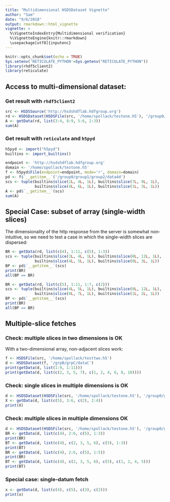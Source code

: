 ```yaml
---
title: "Multidimensional HSDSDataset Vignette"
author: "Sam"
date: "9/6/2018"
output: rmarkdown::html_vignette
vignette: >
  %\VignetteIndexEntry{Multidimensional verification}
  %\VignetteEngine{knitr::rmarkdown}
  \usepackage[utf8]{inputenc}
---
```


```r
knitr::opts_chunk$set(echo = TRUE)
Sys.setenv('RETICULATE_PYTHON'=Sys.getenv("RETICULATE_PYTHON"))
library(rhdf5client2)
library(reticulate)
```

## Access to multi-dimensional dataset:

### Get result with `rhdf5client2`

```r
src <- HSDSSource('http://hsdshdflab.hdfgroup.org')
rd <- HSDSDataset(HSDSFile(src, '/home/spollack/testone.h5'), '/group0/group1/group2/data4d')
A <- getData(rd, list(3:4, 8:9, 5:6, 2:3))
sum(A)
```

### Get result with `reticulate` and `h5pyd`

```r
h5pyd <- import("h5pyd")
builtins <- import_builtins()

endpoint <- 'http://hsdshdflab.hdfgroup.org'
domain <- '/home/spollack/testone.h5'
f <- h5pyd$File(endpoint=endpoint, mode='r', domain=domain)
pd <- f$`__getitem__`('/group0/group1/group2/data4d')
scs <- tuple(builtins$slice(2L, 4L, 1L), builtins$slice(7L, 9L, 1L), 
             builtins$slice(4L, 6L, 1L), builtins$slice(1L, 3L, 1L))
A <- pd$`__getitem__`(scs)
sum(A)   
```

## Special Case: subset of array (single-width slices)

The dimensionality of the http response from the server is somewhat non-intuitive,
so we need to test a case in which the single-width slices are dispersed:

```r
BR <- getData(rd, list(c(4), 1:11, c(5), 1:3))
scs <- tuple(builtins$slice(3L, 4L, 1L), builtins$slice(0L, 12L, 1L),
             builtins$slice(4L, 5L, 1L), builtins$slice(0L, 3L, 1L))
BP <- pd$`__getitem__`(scs)
print(BR)
all(BP == BR)
```


```r
BR <- getData(rd, list(c(5), 1:11, 1:7, c(2)))
scs <- tuple(builtins$slice(4L, 5L, 1L), builtins$slice(0L, 12L, 1L),
             builtins$slice(0L, 7L, 1L), builtins$slice(1L, 2L, 1L))
BP <- pd$`__getitem__`(scs)
print(BR)
all(BP == BR)
```

## Multiple-slice fetches

### Check: multiple slices in two dimensions is OK

With a two-dimensional array, non-adjacent slices work:

```r
f <- HSDSFile(src, '/home/spollack/testtwo.h5')
d <- HSDSDataset(f, '/grpB/grpC/dataC')
print(getData(d, list(1:9, 1:11)))
print(getData(d, list(c(2, 3, 5, 7), c(1, 2, 4, 6, 8, 10))))
```

### Check: single slices in multiple dimensions is OK

```r
d <- HSDSDataset(HSDSFile(src, '/home/spollack/testone.h5'), '/group0/group1/dataR')
X <- getData(d, list(c(5), 3:6, c(2), 2:4))
print(X)
```


### Check: multiple slices in multiple dimensions OK

```r
d <- HSDSDataset(HSDSFile(src, '/home/spollack/testone.h5'), '/group0/group1/dataR')
BR <- getData(d, list(c(4), 2:6, c(5), 1:3))
print(BR)
BT <- getData(d, list(c(4), c(2, 3, 5, 6), c(5), 1:3))
print(BT)
BR <- getData(d, list(c(4), 2:6, c(5), 1:5))
print(BR)
BT <- getData(d, list(c(4), c(2, 3, 5, 6), c(5), c(1, 2, 4, 5)))
print(BT)
```

### Special case: single-datum fetch

```r
x <- getData(d, list(c(4), c(5), c(3), c(2)))
print(x)
```



















